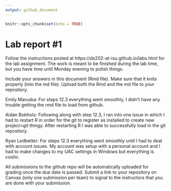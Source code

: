 ```yaml
---
output: github_document
---
```


<!-- README.md is generated from README.Rmd. Please edit the README.Rmd file -->


```r
knitr::opts_chunk$set(echo = TRUE)
```

# Lab report #1

Follow the instructions posted at https://ds202-at-isu.github.io/labs.html for the lab assignment. The work is meant to be finished during the lab time, but you have time until Monday evening to polish things.

Include your answers in this document (Rmd file). Make sure that it knits properly (into the md file). Upload both the Rmd and the md file to your repository.  

Emily Maruska: For steps 12.3 everything went smoothly, I didn't have any trouble getting the rmd file to load from github.

Aidan Bobholz: Following along with step 12.3, I ran into one issue in which I had to restart R in order for the git to register as installed to create new project>git thingy. After restarting R I was able to successfully load in the git repository.

Ryan Ledbetter: For steps 12.3 everything went smoothly until I had to deal with account issues. My account was setup with a personal account and I had to make changes to my UAC settings in Windows but everything is coolio.

All submissions to the github repo will be automatically uploaded for grading once the due date is passed.
Submit a link to your repository on Canvas (only one submission per team) to signal to the instructors that you are done with your submission.
